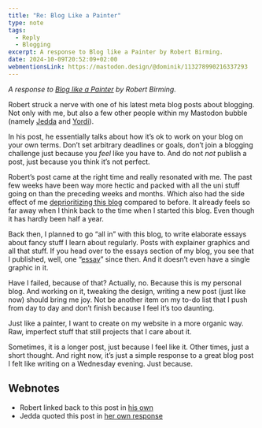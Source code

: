 ```yaml
---
title: "Re: Blog Like a Painter"
type: note
tags:
  - Reply
  - Blogging
excerpt: A response to Blog like a Painter by Robert Birming.
date: 2024-10-09T20:52:09+02:00
webmentionsLink: https://mastodon.design/@dominik/113278990216337293
---
```


_A response to [Blog like a Painter](https://birming.com/blog-painter/) by Robert Birming._

Robert struck a nerve with one of his latest meta blog posts about blogging. Not only with me, but also a few other people within my Mastodon bubble (namely [Jedda](https://notes.jeddacp.com/i-am-the-painter-with-dried-up-paint-cans/) and [Yordi](https://yordi.me/fw-blog-like-a-painter/)).

In his post, he essentially talks about how it’s ok to work on your blog on your own terms. Don’t set arbitrary deadlines or goals, don’t join a blogging challenge just because you _feel_ like you have to. And do not _not_ publish a post, just because you think it’s not perfect.

Robert’s post came at the right time and really resonated with me. The past few weeks have been way more hectic and packed with all the uni stuff going on than the preceding weeks and months. Which also had the side effect of me [deprioritizing this blog](/newsletter/008) compared to before. It already feels so far away when I think back to the time when I started this blog. Even though it has hardly been half a year.

Back then, I planned to go “all in” with this blog, to write elaborate essays about fancy stuff I learn about regularly. Posts with explainer graphics and all that stuff. If you head over to the essays section of my blog, you see that I published, well, one “[essay](/why-i-write)” since then. And it doesn’t even have a single graphic in it.

Have I failed, because of that? Actually, no. Because this is my personal blog. And working on it, tweaking the design, writing a new post (just like now) should bring me joy. Not be another item on my to-do list that I push from day to day and don’t finish because I feel it’s too daunting.

Just like a painter, I want to create on my website in a more organic way. Raw, imperfect stuff that still projects that I care about it.

Sometimes, it is a longer post, just because I feel like it. Other times, just a short thought. And right now, it’s just a simple response to a great blog post I felt like writing on a Wednesday evening. Just because.

## Webnotes

- Robert linked back to this post in [his own](https://birming.com/blog-painter/)
- Jedda quoted this post in [her own response](https://notes.jeddacp.com/i-am-the-painter-with-dried-up-paint-cans/)
